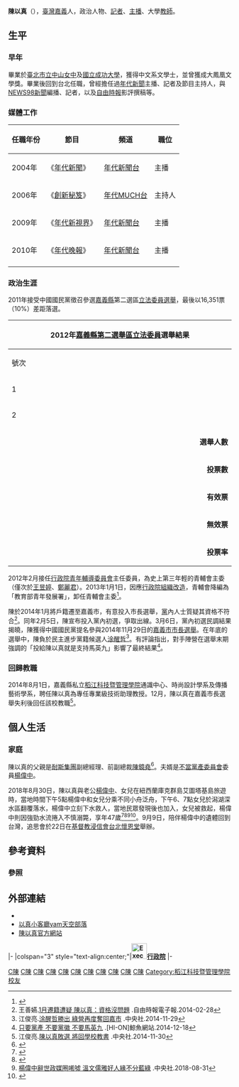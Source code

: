 {{Infobox_President
| name = 陳以真
| image =
| smallimage =
| country = {{ROC}}
| office = {{ROC}}第18任[[青年輔導委員會|青年輔導委員會]]主任委員
| term_start = 2012年2月6日
| term_end = 2013年1月1日
| predecessor = [[李允傑|李允傑]]
| successor = 無（機關改制）
| nationality = {{ROC}}
| birth_date = {{birth_date_and_age|1977|1|25}}
| Native place = [[臺灣|臺灣]][[嘉義市|嘉義市]]
| birth_place = {{ROC|臺北市}}
| party = {{Kmt}}
| place of birth =
| profession =
| religion =
| parents = 陳鏡堯（父）
| sex = 女
| spouse ={{marriage|[[楊偉中|楊偉中]]|2006|2018|reason=widowed}}
| children = 一女（{{birth year and age|2007}}）
|educate=
*[[中山女中|中山女中]]畢業
*[[國立成功大學|國立成功大學]]中文系
*[[國立嘉義大學|國立嘉義大學]]管理學院碩士
*國立嘉義大學企業管理博士
| past=
*國立成功大學學生會會長
*國立成功大學聯誼性社團主席
*國立成功大學聯合校友會會長
*國立成功大學學生議員
*[[年代新聞|年代新聞]]主播、記者、節目主持人
*[[台灣全民廣播電台|NEWS98]]新聞編播、記者
*[[自由時報|自由時報]]影評撰稿
*[[稻江科技暨管理學院|稻江科技暨管理學院]]專任助理教授級專業技術人員<ref>{{cite web |url=http://www.toko.edu.tw/files/14-1000-19544,r952-1.php |title=陳以真加入稻江科技暨管理學院教學陣容 |date=2013-09-17 |publisher=稻江科技暨管理學院 |accessdate=2014-12-02 |archive-date=2014-12-06 |archive-url=https://web.archive.org/web/20141206060239/http://www.toko.edu.tw/files/14-1000-19544,r952-1.php |dead-url=no }}</ref><ref>{{cite web |url=http://genedu.toko.edu.tw/files/14-1010-7901,r799-1.php |title=通識教育中心專任教師 |date=2010-08-14 |publisher=稻江科技暨管理學院 |accessdate=2014-12-03 |archive-date=2014-12-06 |archive-url=https://web.archive.org/web/20141206041007/http://genedu.toko.edu.tw/files/14-1010-7901,r799-1.php |dead-url=no }}</ref>
*[[吳鳳科技大學|吳鳳科技大學]]應用數位媒體系專技副教授（現任）
}}
'''陳以真'''（{{bd|1977年|1月25日|catIdx=C陳}}），[[臺灣|臺灣]][[嘉義|嘉義]]人，政治人物、[[記者|記者]]、[[新聞主播|主播]]、大學[[教師|教師]]。

== 生平 ==
=== 早年 ===
畢業於[[臺北市立中山女子高級中學|臺北市立中山女中]]及[[國立成功大學|國立成功大學]]，獲得中文系文學士，並曾獲成大鳳凰文學獎。畢業後回到台北任職，曾經擔任過[[年代新聞|年代新聞]]主播、記者及節目主持人，與[[News98|NEWS98新聞]]編播、記者，以及[[自由時報|自由時報]]影評撰稿等。

=== 媒體工作 ===
{| class="wikitable"
|- bgcolor="#CCCCCC" align="center"
!任職年份
!節目
!頻道
!職位
|-
|2004年
|《[[年代新聞|年代新聞]]》
|[[年代新聞台|年代新聞台]]
|主播
|-
|2006年
|《[[創新秘笈|創新秘笈]]》
|[[年代MUCH台|年代MUCH台]]
|主持人
|-
|2009年
|《[[年代新視界|年代新視界]]》
|[[年代新聞台|年代新聞台]]
|主播
|-
|2010年
|《[[年代晚報|年代晚報]]》
|[[年代新聞台|年代新聞台]]
|主播
|-
|}

=== 政治生涯 ===
2011年接受中國國民黨徵召參選[[嘉義縣|嘉義縣]]第二選區[[2012年中華民國立法委員選舉|立法委員選舉]]，最後以16,351票（10%）差距落選。
{|class="wikitable collapsible" style="text-align:center"
|-
! colspan="7" width=620px|2012年[[嘉義縣第二選舉區|嘉義縣第二選舉區]][[立法委員|立法委員]]選舉結果
|-
!width=35|號次
!width=55| 候選人
!width=120| 政黨
!width=75| 得票數
!width=75| 得票率
!width=49| 當選標記
|-
|1||[[陳明文|陳明文]]||{{dpp}}||style="border-left:4px solid #1B9431;" align="right"|86,828
|align="right"|55.20%
|align="center"|[[File:Vote1.svg|20px]]
|-
|2||陳以真||{{kmt}}||style="border-left:4px solid #000099;" align="right"|70,477
|align="right"|44.80%
|align="center"|
|- bgcolor=EEEEEE
| colspan="3" align="right" | '''選舉人數''' || colspan="3" align="left" |　222,969
|- bgcolor=EEEEEE
| colspan="3" align="right" | '''投票數''' || colspan="3" align="left" |　159,547
|- bgcolor=EEEEEE
| colspan="3" align="right" | '''有效票''' || colspan="3" align="left" |　157,305
|- bgcolor=EEEEEE
| colspan="3" align="right" | '''無效票''' || colspan="3" align="left" |　2,242
|- bgcolor=EEEEEE
| colspan="3" align="right" | '''投票率''' || colspan="3" align="left" |　71.56%
|}

2012年2月接任[[行政院青年輔導委員會|行政院青年輔導委員會]]主任委員，為史上第三年輕的青輔會主委（僅次於[[王昱婷|王昱婷]]、[[鄭麗君|鄭麗君]]）。2013年1月1日，因應[[行政院組織改造|行政院組織改造]]，青輔會降編為「教育部青年發展署」，卸任青輔會主委<ref>{{Cite web |url = http://news.cts.com.tw/cts/politics/201212/201212261169440.html#.VGbejbtxnIU |title = 末代青輔會! 陳以真任期只到月底 |date = 2012-12-26 |publisher = 華視新聞網 |author = 吳意萱 陳岳威 |accessdate = 2014-11-15 |archive-date = 2014-11-29 |archive-url = https://web.archive.org/web/20141129015656/http://news.cts.com.tw/cts/politics/201212/201212261169440.html#.VGbejbtxnIU |dead-url = no }}</ref>。

陳於2014年1月將戶籍遷至嘉義市，有意投入市長選舉，[[中國國民黨|黨]]內人士質疑其資格不符合<ref>王善嬿.[http://news.ltn.com.tw/news/local/paper/757998/print 1月遷籍遭疑 陳以真：資格沒問題] {{Wayback|url=http://news.ltn.com.tw/news/local/paper/757998/print |date=20141027065913 }}.自由時報電子報.2014-02-28</ref>。同年2月5日，陳宣布投入黨內初選，爭取出線。3月6日，黨內初選民調結果揭曉，陳獲得中國國民黨提名參與2014年11月29日的[[2014年中華民國直轄市長及縣市長選舉|嘉義市市長選舉]]。在年底的選舉中，陳負於民主進步黨籍候選人[[涂醒哲|涂醒哲]]<ref>江俊亮.[http://www.cna.com.tw/news/aipl/201411290220-1.aspx 涂醒哲勝出 綠營再度奪回嘉市] {{Wayback|url=http://www.cna.com.tw/news/aipl/201411290220-1.aspx |date=20141208165715 }}.中央社.2014-11-29</ref>。有評論指出，對手陣營在選舉末期強調的「投給陳以真就是支持馬英九」影響了最終結果<ref>[http://www.hi-on.org.tw/bulletins.jsp?b_ID=144725 只要黨產 不要黨徽 不要馬英九] {{Wayback|url=http://www.hi-on.org.tw/bulletins.jsp?b_ID=144725 |date=20141223042859 }}.[HI-ON]鯨魚網站.2014-12-18</ref>。
{{2014年中華民國縣市長選舉/嘉義市}}

=== 回歸教職 ===
2014年8月1日，嘉義縣私立[[稻江科技暨管理學院|稻江科技暨管理學院]]通識中心、時尚設計學系及傳播藝術學系，聘任陳以真為專任專業級技術助理教授。12月，陳以真在嘉義市長選舉失利後回任該校教職<ref>江俊亮.[http://www.cna.com.tw/news/aipl/201411300096-1.aspx 陳以真敗選 將回學校教書] {{Wayback|url=http://www.cna.com.tw/news/aipl/201411300096-1.aspx |date=20141204105511 }}.中央社.2014-11-30</ref>。

== 個人生活 ==
=== 家庭 ===
陳以真的父親是[[耐斯企業|耐斯集團]]副總經理、前副總裁[[陳鏡堯|陳鏡堯]]<ref>{{cite news  | author =杜偉莉 | url =https://tw.entertainment.appledaily.com/daily/20060715/2749056/ | title = 2千億豪門女陳以真 嫁月入3萬楊偉中 | publisher = [[蘋果日報|蘋果日報]] | date =2006-07-15 | accessdate =2006-08-10}}</ref>。夫婿是[[不當黨產委員會|不當黨產委員會]]委員[[楊偉中|楊偉中]]。

2018年8月30日，陳以真與老公[[楊偉中|楊偉中]]、女兒在紐西蘭庫克群島艾圖塔基島旅遊時，當地時間下午5點楊偉中和女兒分乘不同小舟泛舟，下午6、7點女兒於潟湖深水區翻覆落水，楊偉中立刻下水救人，當地民眾發現後也加入，女兒被救起，楊偉中則因強勁水流捲入不慎溺斃，享年47歲<ref>{{cite news|url=http://www.storm.mg/article/484390|title=獨家》為救溺水女兒　前國民黨發言人楊偉中驚傳溺斃|publisher=風傳媒|date=2018-08-30|accessdate=2018-08-30|author=|archive-date=2018-08-30|archive-url=https://web.archive.org/web/20180830183326/http://www.storm.mg/article/484390|dead-url=no}}</ref><ref name="ET">{{cite news|url=https://www.ettoday.net/news/20180830/1248168.htm|title=救溺水女兒！前國民黨發言人楊偉中溺斃　得年47歲|publisher=ETtoday新聞雲|date=2018-08-30|accessdate=2018-08-30|author=|archive-date=2018-08-30|archive-url=https://web.archive.org/web/20180830210205/https://www.ettoday.net/news/20180830/1248168.htm|dead-url=no}}</ref><ref>[http://www.cna.com.tw/news/aipl/201808310009-1.aspx 楊偉中辭世政媒圈唏噓 溫文儒雅好人緣不分藍綠] {{Wayback|url=http://www.cna.com.tw/news/aipl/201808310009-1.aspx |date=20180902094120 }}.中央社.2018-08-31</ref><ref>{{cite news|url=https://www.msn.com/zh-tw/news/national/楊偉中為救女兒魂斷異鄉-父女緊擁背影照令人鼻酸/ar-BBMFvD3|title=楊偉中為救女兒魂斷異鄉 父女緊擁背影照令人鼻酸|date=2018-08-30|author=|access-date=2019-11-16|archive-url=https://web.archive.org/web/20190502054427/https://www.msn.com/zh-tw/news/national/%E6%A5%8A%E5%81%89%E4%B8%AD%E7%82%BA%E6%95%91%E5%A5%B3%E5%85%92%E9%AD%82%E6%96%B7%E7%95%B0%E9%84%89-%E7%88%B6%E5%A5%B3%E7%B7%8A%E6%93%81%E8%83%8C%E5%BD%B1%E7%85%A7%E4%BB%A4%E4%BA%BA%E9%BC%BB%E9%85%B8/ar-BBMFvD3|archive-date=2019-05-02|dead-url=yes}}</ref>。9月9日，陪伴楊偉中的遺體回到台灣，追思會於22日在[[基督教|基督教]][[浸信會|浸信會]][[懷恩堂_(台北市)|台北懷恩堂]]舉辦。

== 參考資料 ==
=== 參照 ===
{{reflist|2}}

== 外部連結 ==
* {{facebook|1977yichen }}
* [http://blog.yam.com/chenyichen/article/746854 以真小客廳yam天空部落] {{Wayback|url=http://blog.yam.com/chenyichen/article/746854 |date=20111205010337 }}
* [http://chenyichen.itaiwan.net/ 陳以真官方網站] {{Wayback|url=http://chenyichen.itaiwan.net/ |date=20141116221556 }}

{{start box}}
{{s-off}}
|-
|colspan="3" style="text-align:center;"|'''[[File:Executive_Yuan,ROC_LOGO.svg|35px]][[行政院|行政院]]'''
|-
{{s-before|[[李允傑|李允傑]]}}
{{s-title|[[行政院青年輔導委員會|行政院青年輔導委員會]]主任委員<br><small>第十八任<br>2012年2月6日—2013年1月1日}}
{{s-none|末任，青輔會改制}}
{{end box}}

{{Portal bar|台灣|政治|人物}}
{{Authority control}}

[[Category:陳姓|C陳]]
[[Category:台北市人|C陳]]
[[Category:臺北市立中山女子高級中學校友|C陳]]
[[Category:國立成功大學校友|C陳]]
[[Category:台灣女性記者|C陳]]
[[Category:台灣電視主播|C陳]]
[[Category:台灣新聞節目主持人|C陳]]
[[Category:年代主播|C陳]]
[[Category:臺灣女性行政官員|C陳]]
[[Category:中國國民黨女黨員|C陳]]
[[Category:中華民國行政院青年輔導委員會主任委員|C陳]]
[[Category:稻江科技暨管理學院校友|Category:稻江科技暨管理學院校友]]